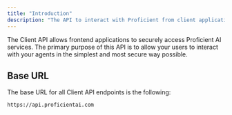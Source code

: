 ```yaml
---
title: "Introduction"
description: "The API to interact with Proficient from client applications"
---
```


The Client API allows frontend applications to securely access Proficient AI services. The primary purpose
of this API is to allow your users to interact with your agents in the simplest and most secure way possible.

## Base URL

The base URL for all Client API endpoints is the following:

```
https://api.proficientai.com
```
